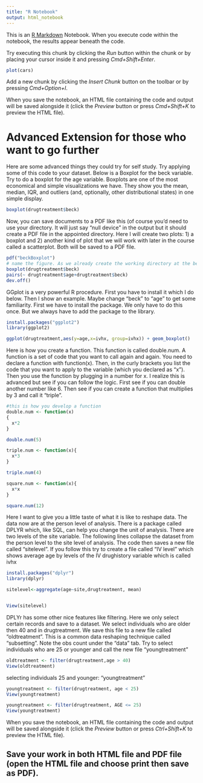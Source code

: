 ```yaml
---
title: "R Notebook"
output: html_notebook
---
```


This is an [R Markdown](http://rmarkdown.rstudio.com) Notebook. When you execute code within the notebook, the results appear beneath the code. 

Try executing this chunk by clicking the *Run* button within the chunk or by placing your cursor inside it and pressing *Cmd+Shift+Enter*. 

```r
plot(cars)
```

Add a new chunk by clicking the *Insert Chunk* button on the toolbar or by pressing *Cmd+Option+I*.

When you save the notebook, an HTML file containing the code and output will be saved alongside it (click the *Preview* button or press *Cmd+Shift+K* to preview the HTML file).

# Advanced Extension for those who want to go further

Here are some advanced things they could try for self study. Try applying some of this code to your dataset. Below is a Boxplot for the beck variable. Try to do a boxplot for the age variable. Boxplots are one of the most economical and simple visualizations we have. They show you the mean, median, IQR, and outliers (and, optionally, other distributional states) in one simple display.

```r
boxplot(drugtreatment$beck)
```
Now, you can save documents to a PDF like this (of course you'd need to use your directory.  It will just say "null device" in the output but it should create a PDF file in the appointed directory. Here I will create two plots: 1) a boxplot and 2) another kind of plot that we will work with later in the course called a scatterplot. Both will be saved to a PDF file. 

```r
pdf("beckBoxplot") 
# name the figure. As we already create the working directory at the beginning, we do not need to write a full path code to save the figures. 
boxplot(drugtreatment$beck)
pairs(~ drugtreatment$age+drugtreatment$beck)
dev.off()

```

GGplot is a very powerful R procedure. First you have to install it which I do below. Then I show an example. Maybe change "beck" to "age" to get some familiarity. First we have to install the package. We only have to do this once. But we always have to add the package to the library.

```r
install.packages("ggplot2")
library(ggplot2)
```

```r
ggplot(drugtreatment,aes(y=age,x=ivhx, group=ivhx)) + geom_boxplot()
```


Here is how you create a function. This function is called double.num. A function is a set of code that you want to call again and again. You need to declare a function with function(x). Then, in the curly brackets you list the code that you want to apply to the variable (which you declared as "x"). Then you use the function by plugging in a number for x. I realize this is advanced but see if you can follow the logic. First see if you can double another number like 6. Then see if you can create a function that multiplies by 3 and call it "triple".

```r
#this is how you develop a function
double.num <- function(x)
{
  x*2
}

double.num(5)
```

```r
triple.num <- function(x){
  x*3
}

triple.num(4)
```

```r
square.num <- function(x){
  x*x
}

square.num(12)
```

Here I want to give you a little taste of what it is like to reshape data. The data now are at the person level of analysis. There is a package called DPLYR which, like SQL, can help you change the unit of analysis. There are two levels of the site variable. The following lines collapse the dataset from the person level to the site level of analysis. The code then saves a new file called "sitelevel". If you follow this try to create a file called "IV level" which shows average age by levels of the IV drughistory variable which is called ivhx

```r

install.packages("dplyr")
library(dplyr)

sitelevel<-aggregate(age~site,drugtreatment, mean)


View(sitelevel)
```

DPLYr has some other nice features like filtering. Here we only select certain records and save to a dataset. We select individuals who are older then 40 and in drugtreatment. We save this file to a new file called "oldtreatment". This is a common data reshaping technique called "subsetting". Note the obs count under the "data" tab. Try to select individuals who are 25 or younger and call the new file "youngtreatment"

```r
oldtreatment <- filter(drugtreatment,age > 40) 
View(oldtreatment)

```

selecting individuals 25 and younger: "youngtreatment"
```r
youngtreatment <- filter(drugtreatment, age < 25)
View(youngtreatment)
```

```r
youngtreatment <- filter(drugtreatment, AGE <= 25)
View(youngtreatment)
```

When you save the notebook, an HTML file containing the code and output will be saved alongside it (click the *Preview* button or press *Ctrl+Shift+K* to preview the HTML file).

## Save your work in both HTML file and PDF file (open the HTML file and choose print then save as PDF). 


